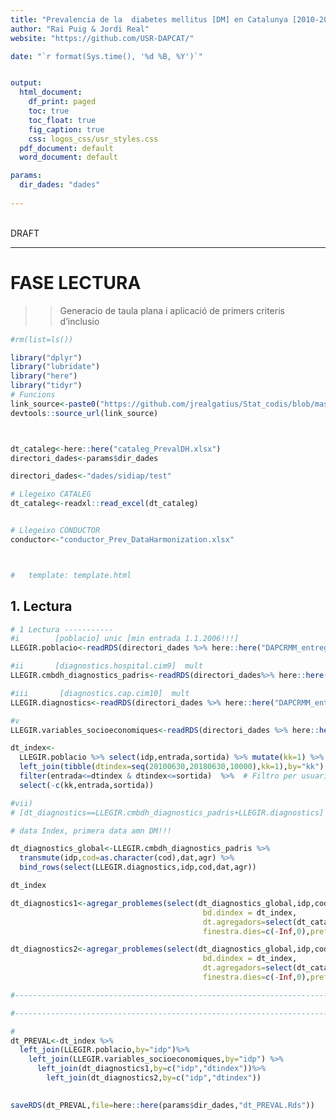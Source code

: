 ```yaml
---
title: "Prevalencia de la  diabetes mellitus [DM] en Catalunya [2010-2018]"
author: "Rai Puig & Jordi Real"
website: "https://github.com/USR-DAPCAT/"

date: "`r format(Sys.time(), '%d %B, %Y')`"


output:
  html_document:
    df_print: paged
    toc: true
    toc_float: true
    fig_caption: true
    css: logos_css/usr_styles.css
  pdf_document: default
  word_document: default

params:
  dir_dades: "dades" 
  
---
```


&nbsp;
<script>
   $(document).ready(function() {
     $head = $('#header');
     $head.prepend('<img src=\"https://www.idiapjgol.org/images/logo.png\" style=\"float: right ;width: 130px;\"/>')
     $head.prepend('<img src=\"https://avatars2.githubusercontent.com/u/57066591?s=200&v=4\" style=\"margin-left:25% ;width: 80px;\"/>')
     $head.prepend('<img src=\"logos_css/logoDAP_Cat.png\" style=\"float: left:1;width: 185px;\"/>')
   });
</script>


<div class="watermark">DRAFT</div>

****




# FASE LECTURA

>> Generacio de taula plana i aplicació de primers criteris d'inclusio 

```r
#rm(list=ls())

library("dplyr")
library("lubridate")
library("here")
library("tidyr")
# Funcions 
link_source<-paste0("https://github.com/jrealgatius/Stat_codis/blob/master/funcions_propies.R","?raw=T")
devtools::source_url(link_source)



dt_cataleg<-here::here("cataleg_PrevalDH.xlsx")
directori_dades<-params$dir_dades

directori_dades<-"dades/sidiap/test"

# Llegeixo CATALEG
dt_cataleg<-readxl::read_excel(dt_cataleg)


# Llegeixo CONDUCTOR
conductor<-"conductor_Prev_DataHarmonization.xlsx"



#   template: template.html
```


## 1. Lectura 

```r
# 1 Lectura -----------
#i        [poblacio] unic [min entrada 1.1.2006!!!]
LLEGIR.poblacio<-readRDS(directori_dades %>% here::here("DAPCRMM_entregable_poblacio_20190926_103409.rds")) %>% as_tibble() 

#ii       [diagnostics.hospital.cim9]  mult
LLEGIR.cmbdh_diagnostics_padris<-readRDS(directori_dades%>% here::here("DAPCRMM_entregable_cmbdh_diagnostics_padris_20190930_093320.rds")) %>% as_tibble()

#iii       [diagnostics.cap.cim10]  mult
LLEGIR.diagnostics<-readRDS(directori_dades %>% here::here("DAPCRMM_entregable_diagnostics_20190926_103409.rds")) %>% as_tibble()

#v       
LLEGIR.variables_socioeconomiques<-readRDS(directori_dades %>% here::here("DAPCRMM_entregable_variables_socioeconomiques_20190926_103409.rds")) %>% as_tibble()

```

```r

dt_index<-
  LLEGIR.poblacio %>% select(idp,entrada,sortida) %>% mutate(kk=1) %>%
  left_join(tibble(dtindex=seq(20100630,20180630,10000),kk=1),by="kk") %>% 
  filter(entrada<=dtindex & dtindex<=sortida)  %>%  # Filtro per usuari actiu en data index
  select(-c(kk,entrada,sortida))


```


```r
#vii)
# [dt_diagnostics==LLEGIR.cmbdh_diagnostics_padris+LLEGIR.diagnostics]

# data Index, primera data amn DM!!!

dt_diagnostics_global<-LLEGIR.cmbdh_diagnostics_padris %>%
  transmute(idp,cod=as.character(cod),dat,agr) %>%
  bind_rows(select(LLEGIR.diagnostics,idp,cod,dat,agr))

dt_index

dt_diagnostics1<-agregar_problemes(select(dt_diagnostics_global,idp,cod,dat),
                                           bd.dindex = dt_index,
                                           dt.agregadors=select(dt_cataleg,cod,agr="DM"),
                                           finestra.dies=c(-Inf,0),prefix = "DG.") 

dt_diagnostics2<-agregar_problemes(select(dt_diagnostics_global,idp,cod,dat),
                                           bd.dindex = dt_index,
                                           dt.agregadors=select(dt_cataleg,cod,agr=AGR),
                                           finestra.dies=c(-Inf,0),prefix = "DG.") 

#-----------------------------------------------------------------------------------------#
```





```r
#-----------------------------------------------------------------------------------------#

#
dt_PREVAL<-dt_index %>% 
  left_join(LLEGIR.poblacio,by="idp")%>% 
    left_join(LLEGIR.variables_socioeconomiques,by="idp") %>% 
      left_join(dt_diagnostics1,by=c("idp","dtindex"))%>%
        left_join(dt_diagnostics2,by=c("idp","dtindex"))
       

```


```r


saveRDS(dt_PREVAL,file=here::here(params$dir_dades,"dt_PREVAL.Rds"))


```




